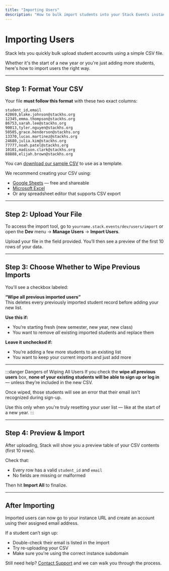 ---
title: "Importing Users"
description: "How to bulk import students into your Stack Events instance with a CSV file."
---

# Importing Users

Stack lets you quickly bulk upload student accounts using a simple CSV file.

Whether it's the start of a new year or you're just adding more students, here's how to import users the right way.

---

## Step 1: Format Your CSV

Your file **must follow this format** with these two exact columns:

```csv
student_id,email
42069,blake.johnson@stackhs.org
12345,emma.thompson@stackhs.org
86753,sarah.lee@stackhs.org
90013,tyler.nguyen@stackhs.org
50505,grace.henderson@stackhs.org
13370,lucas.martinez@stackhs.org
24680,julia.kim@stackhs.org
77777,noah.patel@stackhs.org
10101,madison.clark@stackhs.org
88888,elijah.brown@stackhs.org
```

You can [download our sample CSV](https://demo.stack.events/assets/data/sample_data.csv) to use as a template.

We recommend creating your CSV using:

- [Google Sheets](https://sheets.google.com) — free and shareable
- [Microsoft Excel](https://www.microsoft.com/en-us/microsoft-365/excel)
- Or any spreadsheet editor that supports CSV export

---

## Step 2: Upload Your File
To access the import tool, go to `yourname.stack.events/dev/users/import` or open the **Dev** menu → **Manage Users** → **Import Users**.

Upload your file in the field provided. You’ll then see a preview of the first 10 rows of your data.

---

## Step 3: Choose Whether to Wipe Previous Imports

You'll see a checkbox labeled:

**“Wipe all previous imported users”**  
This deletes every previously imported student record before adding your new list.

**Use this if:**

- You’re starting fresh (new semester, new year, new class)
- You want to remove *all* existing imported students and replace them

**Leave it unchecked if:**

- You’re adding a few more students to an existing list
- You want to keep your current imports and just add more

---

:::danger Dangers of Wiping All Users
If you check the **wipe all previous users** box, **none of your existing students will be able to sign up or log in** — unless they’re included in the new CSV.

Once wiped, those students will see an error that their email isn't recognized during sign-up.

Use this only when you're truly resetting your user list — like at the start of a new year.
:::

---

## Step 4: Preview & Import

After uploading, Stack will show you a preview table of your CSV contents (first 10 rows).

Check that:

- Every row has a valid `student_id` and `email`
- No fields are missing or malformed

Then hit **Import All** to finalize.

---

## After Importing

Imported users can now go to your instance URL and create an account using their assigned email address.

If a student can’t sign up:

- Double-check their email is listed in the import
- Try re-uploading your CSV
- Make sure you're using the correct instance subdomain

Still need help? [Contact Support](https://stack.events/support) and we can walk you through the process.